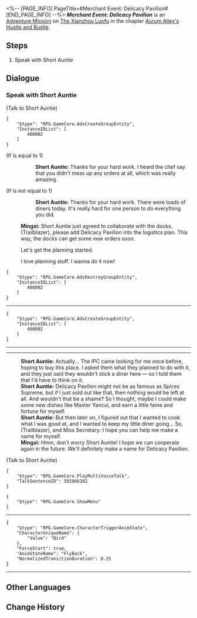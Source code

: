 <%-- [PAGE_INFO]
PageTitle=#Merchant Event: Delicacy Pavilion#
[END_PAGE_INFO] --%>
{{Stub|Dialogue.}}
{{Mission Infobox
|id            = 8003243
|title         = 
|image         = <!--Mission Merchant Event Delicacy Pavilion.png-->
|type          = Adventure
|event_name    = 
|chapter       = Aurum Alley's Hustle and Bustle
|requirements  = [[Adventure Mission]] ''[[Merchant Event: Delicacy Pavilion]]'' completed
|summary       = <!--official mission summary from Fate's Atlas-->
|characters    = Mingxi; Short Auntie; Trailblazer
|startLocation = [[The Xianzhou Luofu]] - [[Aurum Alley]]
|world         = The Xianzhou Luofu
|area          = Aurum Alley
|prev          = 
|next          = 
|rewards       = Lost Crystal*2; Credit*20,000
}}
'''''Merchant Event: Delicacy Pavilion''''' is an [[Adventure Mission]] on [[The Xianzhou Luofu]] in the chapter [[Aurum Alley's Hustle and Bustle]].

==Steps==
# Speak with Short Auntie

<!--
==Gameplay Notes==

--><!--
==Trial Character==

-->
==Dialogue==
{{Stub Dialogue}}

===Speak with Short Auntie{{subst:void|<!--800324301-->}}===
{{Mission Description|type=adventure|location=Aurum Alley|In order to revitalize Aurum Alley, the merchant guild aims to fully utilize the docks' logistics capacity and establish close collaborations with the stores in the alley.<br />The guild has sent you to persuade Short Auntie, owner of Delicacy Pavilion, to establish a partnership with the guild. However, Short Auntie has encountered some troubles at the moment...}}
{{Dialogue Start}}

;(Talk to Short Auntie)
:{{Black Screen|When you finally have some downtime after serving the customers, Mingxi had already arrived at Delicacy Pavilion.}}
<pre>{
	"$type": "RPG.GameCore.AdvCreateGroupEntity",
	"InstanceIDList": [
		400002
	]
}</pre>
:{{Black Screen|When you finally have some downtime after serving the customers, Mingxi had already arrived at Delicacy Pavilion.}}
:{{Black Screen|When you finally have some downtime after serving the customers, Mingxi had already arrived at Delicacy Pavilion.}}
;(If {{F|MissionCV-8003242-undefined}} is equal to 1)
::'''Short Auntie:''' Thanks for your hard work. I heard the chef say that you didn't mess up any orders at all, which was really amazing.
;(If {{F|MissionCV-8003242-undefined}} is not equal to 1)
::'''Short Auntie:''' Thanks for your hard work. There were loads of diners today. It's really hard for one person to do everything you did.
:'''Mingxi:''' Short Auntie just agreed to collaborate with the docks. (Trailblazer), please add Delicacy Pavilion into the logistics plan. This way, the docks can get some new orders soon.
:{{DIcon|Arrow}} Let's get the planning started.
:{{DIcon|Arrow}} I love planning stuff. I wanna do it now!
:{{Black Screen|Thanks to your aid, more and more people are visiting Delicacy Pavilion.}}
<pre>{
	"$type": "RPG.GameCore.AdvDestroyGroupEntity",
	"InstanceIDList": [
		400002
	]
}</pre>
:{{Black Screen|Thanks to your aid, more and more people are visiting Delicacy Pavilion.}}
----
<pre>{
	"$type": "RPG.GameCore.AdvCreateGroupEntity",
	"InstanceIDList": [
		400002
	]
}</pre>
----
----
:'''Short Auntie:''' Actually... The IPC came looking for me once before, hoping to buy this place. I asked them what they planned to do with it, and they just said they wouldn't stick a diner here &mdash; so I told them that I'd have to think on it.
:'''Short Auntie:''' Delicacy Pavilion might not be as famous as Spices Supreme, but if I just sold out like that, then nothing would be left at all. And wouldn't that be a shame? So I thought, maybe I could make some new dishes like Master Yancui, and earn a little fame and fortune for myself.
:'''Short Auntie:''' But then later on, I figured out that I wanted to cook what I was good at, and I wanted to keep my little diner going... So, (Trailblazer), and Miss Secretary: I hope you can help me make a name for myself.
:'''Mingxi:''' Hmm, don't worry Short Auntie! I hope we can cooperate again in the future. We'll definitely make a name for Delicacy Pavilion.

;(Talk to Short Auntie)
<pre>{
	"$type": "RPG.GameCore.PlayMultiVoiceTalk",
	"TalkSentenceID": 502066102
}</pre>
<pre>{
	"$type": "RPG.GameCore.ShowMenu"
}</pre>
----
<pre>{
	"$type": "RPG.GameCore.CharacterTriggerAnimState",
	"CharacterUniqueName": {
		"Value": "Bird"
	},
	"ForceStart": true,
	"AnimStateName": "FlyBack",
	"NormalizedTransitionDuration": 0.25
}</pre>
:<!--6-second delay-->
----
{{Dialogue End}}

==Other Languages==
{{Other Languages
|en   = Merchant Event: Delicacy Pavilion
|zhs  = 商铺事件•美馔阁
|zht  = 商鋪事件•美饌閣
|ja   = 店舗イベント・美饌閣
|ko   = 상점 사건•미선각
|es   = Evento de tienda: Pabellón de las Delicias
|fr   = Événement de magasin&nbsp;: Pavillon des délices
|ru   = Событие магазина: «Дворец яств»
|th   = อิเวนต์ร้านค้า: Delicacy Pavilion
|vi   = Sự Kiện Cửa Tiệm - Quán Ngon
|de   = Händlerereignis: Delikatessenpavillon
|id   = Event Toko: Delicacy Pavilion
|pt   = Evento de Comerciante: Pavilhão das Iguarias
}}

==Change History==
{{Change History|1.3}}
